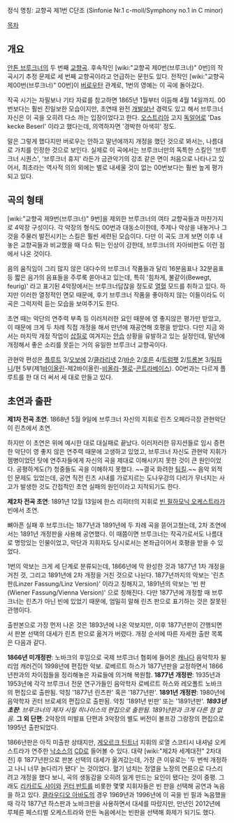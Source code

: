 정식 명칭: 교향곡 제1번 C단조
(Sinfonie Nr.1 c-moll/Symphony no.1 in C minor)

[[목차]]

== 개요 ==
[[안톤 브루크너]]의 두 번째 [[교향곡]]. 후속작인 [wiki:"교향곡 제0번(브루크너)" 0번]의 작곡시기 추정 문제로 세 번째 교향곡이라고 언급하는 문헌도 있다. 전작인 [wiki:"교향곡 제00번(브루크너)" 00번]이 [[버로우]]탄 관계로, 1번의 영예는 이 곡에 돌아갔다.

작곡 시기는 자필보나 기타 자료를 참고하면 1865년 1월부터 이듬해 4월 14일까지. 00번보다는 훨씬 진일보한 모습이지만, 초연때 완전 [[개발살]]난 경력도 있고 해서 브루크너 자신은 이 곡을 오히려 다소 까는 입장이었다고 한다. [[오스트리아]] 고지 [[독일어]]로 'Das kecke Beserl' 이라고 했다는데, 의역하자면 '경박한 아색히' 정도.

말은 그렇게 했다지만 버로우는 안하고 말년에까지 개정을 했던 것으로 봐서는, 나름대로 가치를 인정한 것으로 보인다. 실제로 이 곡에서는 브루크너만의 독특한 스킬인 '브루크너 시퀀스', '브루크너 휴지' 라든가 금관악기의 강조 같은 면이 처음으로 나타나고 있어서, 최초라는 역사적 의의 외에는 별로 내세울 것이 없는 00번보다는 훨씬 높게 평가되고 있다.

== 곡의 형태 ==
[wiki:"교향곡 제9번(브루크너)" 9번]을 제외한 브루크너의 여타 교향곡들과 마찬가지로 4악장 구성이다. 각 악장의 형식도 00번과 대동소이한데, 주제나 악상을 내놓거나 그것을 주물러 발전시키는 스킬은 훨씬 세련된 모습이다. 다만 이 곡도 크게 보면 이후 내놓은 교향곡들과 비교했을 때 다소 튀는 인상이 강한데, 브루크너의 자아비판도 이런 점에서 나온 것이다.

음의 움직임이 그리 많지 않은 대다수의 브루크너 작품들과 달리 16분음표나 32분음표 등 짧은 음가의 음표들을 주루룩 쏟아내고 있는데, 특히 '힘차게, 불같이(Bewegt, feurig)' 라고 표기된 4악장에서는 브루크너답잖을 정도로 [[열혈]] 모드를 취하고 있다. 하지만 이러한 열정적인 면모 때문에, 후기 브루크너 작품을 좋아하지 않는 이들이라도 이 곡은 그럭저럭 듣는 모습을 보여주기도 한다. 

초연 때는 악단의 연주력 부족 등 이러저러한 요인 때문에 영 좋지않은 평가만 받았고, 이 때문에 크게 두 차례 직접 개정을 해서 만년에 재공연해 호평을 받았다. 다만 지금 와서는 마지막 개정 작업이 [[삽질]]로 여겨지는 [[안습]] 상황을 유발하고 있는 실정인데, 말년에 개정해서 좋은 소리를 못듣는 거의 유일한 브루크너 교향곡이다.

관현악 편성은 [[플루트]] 3/[[오보에]] 2/[[클라리넷]] 2/[[바순]] 2/[[호른]] 4/[[트럼펫]] 2/[[트롬본]] 3/[[팀파니]]/현 5부(제1[[바이올린]]-제2바이올린-[[비올라]]-[[첼로]]-[[콘트라베이스]]). 00번과는 다르게 플루트를 한 대 더 써서 세 대로 만들고 있다.

== 초연과 출판 ==
'''제1차 전곡 초연''': 1868년 5월 9일에 브루크너 자신의 지휘로 린츠 오페라극장 관현악단이 린츠에서 초연.

하지만 이 초연은 위에 예시한 대로 대실패로 끝났다. 이러저러한 뮤지션들로 임시 증편한 악단이 영 좋지 않은 연주력 때문에 고생하고 있었고, 브루크너 자신도 관현악 지휘가 젬병이었던 탓에 연주자들에게 자신의 곡을 제대로 이해시키지 못한 것이 큰 원인이었다. 공평하게도(?) 청중들도 곡을 이해하지 못했다. ~~결국 화려한 [[팀킬]].~~ 음악 외적인 문제도 있었는데, 공연 직전 린츠 시내를 가로지르는 도나우강의 다리가 무너지는 사고가 발생한 것도 간접적인 초연 실패의 원인이라고 지적되기도 한다.

'''제2차 전곡 초연''': 1891년 12월 13일에 한스 리히터의 지휘로 [[빈 필하모닉 오케스트라]]가 빈에서 초연.

뼈아픈 실패 후 브루크너는 1877년과 1891년에 두 차례 곡을 뜯어고쳤는데, 2차 초연에서는 1891년 개정판을 사용해 공연했다. 이 때쯤이면 브루크너는 작곡가로서도 나름대로 명망있는 인물이었고, 악단과 지휘자도 당시로서는 본좌급이어서 호평을 받을 수 있었다.

1번의 악보는 크게 세 단계로 분류되는데, 1866년에 막 완성한 것과 1877년 1차 개정을 거친 것, 그리고 1891년에 2차 개정을 거친 것으로 나뉜다. 1877년까지의 악보는 '린츠 판(Linzer Fassung/Linz Version)' 이라고 칭해지고, 1891년의 악보는 '빈 판(Wiener Fassung/Vienna Version)' 으로 칭해진다. 다만 1877년에 개정할 때 브루크너는 린츠가 아닌 빈에 있었기 때문에, 엄밀히 말해 린츠 판으로 표기하는 것은 잘못된 관행이다.

출판본으로 가장 먼저 나온 것은 1893년에 나온 악보지만, 이후 1877년판이 간행되면서 판본 선택의 대세가 린츠 판으로 옮겨가 버렸다. 개정 순서에 따른 자세한 출판 목록은 다음과 같다.

'''1866년 미개정판''': 노바크의 후임으로 국제 브루크너 협회에 들어온 [[캐나다]] 음악학자 윌리엄 캐러건이 1998년에 편집한 악보. 로베르트 하스가 1877년판을 교정하면서 1866년판과의 차이점들을 정리해놓은 자료들에 의거해 복원함.
'''1877년 개정판''': 1935년과 1953년에 각각 브루크너 전문 연구가들인 음악학자 로베르트 하스와 레오폴트 노바크의 편집으로 출판됨. 약칭 '1877년 린츠판' 혹은 '1877년판'.
'''1891년 개정판''': 1980년에 음악학자 귄터 브로셰의 편집으로 출판됨. 약칭 '1891년 빈판' 또는 '1891년판'.
'''''1893년 초판''''': ''브루크너의 제자 시릴 히나이스의 편집으로 출판됨. 1891년판과 크게 다른 점 없음.''
'''그 외 단편''': 2악장의 미발표 단편과 3악장의 별도 버전이 볼프강 그랑장의 편집으로 1995년 출판되었다.

1866년판은 아직 미출판 상태지만, [[게오르크 틴트너]] 지휘의 로열 스코티시 내셔널 오케스트라가 연주한 [[낙소스]]의 [[CD]]로 들어볼 수 있다. 대략 [wiki:"제2차 세계대전" 2차대전] 후 1877년판으로 판본 선택의 대세가 옮겨갔는데, 가장 큰 이유로는 '두 번씩 개정하고 나니 너무 늙다리가 됐다' 는 것이었다. 혈기 넘치는 정열을 노장의 연륜으로 다스리려고 개정을 했다 보니, 곡의 생동감을 오히려 잃게 만드는 요인이 됐다는 것이 중평. 그래도 [[리카르도 샤이]]와 [[귄터 반트]]를 비롯한 몇몇 지휘자들은 빈 판을 선택해 공연과 녹음을 하고 있다. [[클라우디오 아바도]]의 경우 1969년과 1996년에 이 곡을 빈 필과 녹음했을 때 각각 1877년 하스판과 노바크판을 사용하면서 대세를 따랐지만, 만년인 2012년에 루체른 페스티벌 오케스트라와 만든 녹음에서는 빈판을 선택해 화제가 되기도 했다.
